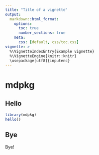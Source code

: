 ```yaml
---
title: "Title of a vignette"
output:
  markdown::html_format:
    options:
      toc: true
      number_sections: true
    meta:
      css: [default, css/toc.css]
vignette: >
  %\VignetteIndexEntry{Example vignette}
  %\VignetteEngine{knitr::knitr}
  \usepackage[utf8]{inputenc}
---
```


# mdpkg

## Hello

```r
library(mdpkg)
hello()
```

## Bye

Bye!
